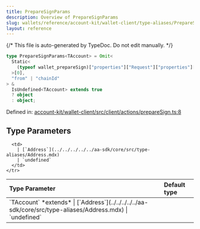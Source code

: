 ```yaml
---
title: PrepareSignParams
description: Overview of PrepareSignParams
slug: wallets/reference/account-kit/wallet-client/type-aliases/PrepareSignParams
layout: reference
---
```


{/* This file is auto-generated by TypeDoc. Do not edit manually. */}

```ts
type PrepareSignParams<TAccount> = Omit<
  Static<
    (typeof wallet_prepareSign)["properties"]["Request"]["properties"]["params"]
  >[0],
  "from" | "chainId"
> &
  IsUndefined<TAccount> extends true
  ? object
  : object;
```

Defined in: [account-kit/wallet-client/src/client/actions/prepareSign.ts:8](https://github.com/alchemyplatform/aa-sdk/blob/dc58c113ff1eeb06d4b3f76c505cbbaad47db8fc/account-kit/wallet-client/src/client/actions/prepareSign.ts#L8)

## Type Parameters

<table>
  <thead>
    <tr>
      <th align="left">Type Parameter</th>
      <th align="left">Default type</th>
    </tr>
  </thead>

  <tbody>
    <tr>
      <td>
        `TAccount` *extends*
        | [`Address`](../../../../../aa-sdk/core/src/type-aliases/Address.mdx)
        | `undefined`
      </td>

      <td>
        | [`Address`](../../../../../aa-sdk/core/src/type-aliases/Address.mdx)
        | `undefined`
      </td>
    </tr>

  </tbody>
</table>
